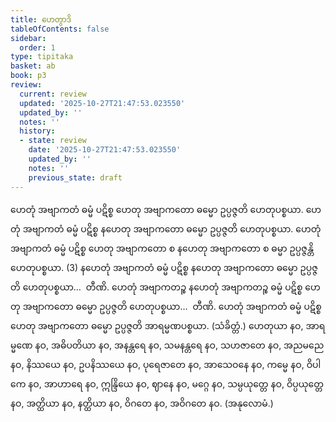 ```yaml
---
title: ဟေတွာဒိ
tableOfContents: false
sidebar:
  order: 1
type: tipitaka
basket: ab
book: p3
review:
  current: review
  updated: '2025-10-27T21:47:53.023550'
  updated_by: ''
  notes: ''
  history:
  - state: review
    date: '2025-10-27T21:47:53.023550'
    updated_by: ''
    notes: ''
    previous_state: draft
---
```



<ReviewStatus review={frontmatter.review} showDetails={true} />

<HypothesisAnnotation frontmatter={frontmatter} />

<DynamicBreadcrumb />

<Division number="44" book="p3" e="ch" v="39" p="203">

<Paragraph number="73" book="p3">
ဟေတုံ အဗျာကတံ ဓမ္မံ ပဋိစ္စ ဟေတု အဗျာကတော ဓမ္မော ဥပ္ပဇ္ဇတိ ဟေတုပစ္စယာ. ဟေတုံ အဗျာကတံ ဓမ္မံ ပဋိစ္စ နဟေတု အဗျာကတော ဓမ္မော ဥပ္ပဇ္ဇတိ ဟေတုပစ္စယာ. ဟေတုံ အဗျာကတံ ဓမ္မံ ပဋိစ္စ ဟေတု အဗျာကတော စ နဟေတု အဗျာကတော စ ဓမ္မာ ဥပ္ပဇ္ဇန္တိ ဟေတုပစ္စယာ. (3)
</Paragraph>

</Division>
<Division number="45" book="p3" e="ch" v="39" p="204">

<Paragraph number="74" book="p3">
နဟေတုံ အဗျာကတံ ဓမ္မံ ပဋိစ္စ နဟေတု အဗျာကတော ဓမ္မော ဥပ္ပဇ္ဇတိ ဟေတုပစ္စယာ…  တီဏိ.
</Paragraph>

<Paragraph number="75" book="p3">
ဟေတုံ အဗျာကတဉ္စ နဟေတုံ အဗျာကတဉ္စ ဓမ္မံ ပဋိစ္စ ဟေတု အဗျာကတော ဓမ္မော ဥပ္ပဇ္ဇတိ ဟေတုပစ္စယာ…  တီဏိ.
</Paragraph>

</Division>
<Division number="46" book="p3" e="ch" v="39" p="204">

<Paragraph number="76" book="p3">
ဟေတုံ အဗျာကတံ ဓမ္မံ ပဋိစ္စ ဟေတု အဗျာကတော ဓမ္မော ဥပ္ပဇ္ဇတိ အာရမ္မဏပစ္စယာ. (သံခိတ္တံ.)
</Paragraph>

</Division>
<Division number="47" book="p3" e="ch" v="39" p="204">

<Paragraph number="77" book="p3">
ဟေတုယာ နဝ, အာရမ္မဏေ နဝ, အဓိပတိယာ နဝ, အနန္တရေ နဝ, သမနန္တရေ နဝ, သဟဇာတေ နဝ, အညမညေ နဝ, နိဿယေ နဝ, ဥပနိဿယေ နဝ, ပုရေဇာတေ နဝ, အာသေဝနေ နဝ, ကမ္မေ နဝ, ဝိပါကေ နဝ, အာဟာရေ နဝ, ဣန္ဒြိယေ နဝ, ဈာနေ နဝ, မဂ္ဂေ နဝ, သမ္ပယုတ္တေ နဝ, ဝိပ္ပယုတ္တေ နဝ, အတ္ထိယာ နဝ, နတ္ထိယာ နဝ, ဝိဂတေ နဝ, အဝိဂတေ နဝ. (အနုလောမံ.)
</Paragraph>
</Division>
